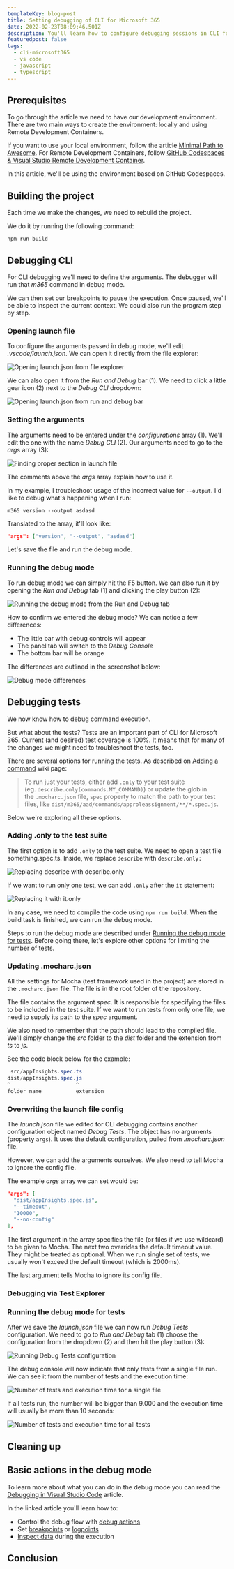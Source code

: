 ```yaml
---
templateKey: blog-post
title: Setting debugging of CLI for Microsoft 365
date: 2022-02-23T08:09:46.501Z
description: You'll learn how to configure debugging sessions in CLI for Microsoft 365.
featuredpost: false
tags:
  - cli-microsoft365
  - vs code
  - javascript
  - typescript
---
```

## Prerequisites

To go through the article we need to have our development environment. There are two main ways to create the environment: locally and using Remote Development Containers.

If you want to use your local environment, follow the article [Minimal Path to Awesome](https://github.com/pnp/cli-microsoft365/wiki/Minimal-Path-to-Awesome). For Remote Development Containers, follow [GitHub Codespaces & Visual Studio Remote Development Container](https://github.com/pnp/cli-microsoft365/wiki/GitHub-Codespaces-&-Visual-Studio-Remote-Development-Container).

In this article, we'll be using the environment based on GitHub Codespaces.

## Building the project

Each time we make the changes, we need to rebuild the project.

We do it by running the following command:

```shell
npm run build
```

## Debugging CLI

For CLI debugging we'll need to define the arguments. The debugger will run that *m365* command in debug mode.

We can then set our breakpoints to pause the execution. Once paused, we'll be able to inspect the current context. We could also run the program step by step.

### Opening launch file

To configure the arguments passed in debug mode, we'll edit *.vscode/launch.json*. We can open it directly from the file explorer:

![Opening launch.json from file explorer](../../img/20220305-134709-l2ieqme1dp.png)

We can also open it from the *Run and Debug* bar (1). We need to click a little gear icon (2) next to the *Debug CLI* dropdown:

![Opening launch.json from run and debug bar](../../img/20220305-135036-crgmpipcuo.png)

### Setting the arguments

The arguments need to be entered under the *configurations* array (1). We'll edit the one with the name *Debug CLI* (2). Our arguments need to go to the *args* array (3):

![Finding proper section in launch file](../../img/20220305-140016-k24hedaxzs.png)

The comments above the *args* array explain how to use it.

In my example, I troubleshoot usage of the incorrect value for `--output`. I'd like to debug what's happening when I run:

```shell
m365 version --output asdasd
```

Translated to the array, it'll look like:

```json
"args": ["version", "--output", "asdasd"]
```

Let's save the file and run the debug mode.

### Running the debug mode

To run debug mode we can simply hit the F5 button. We can also run it by opening the *Run and Debug* tab (1) and clicking the play button (2):

![Running the debug mode from the Run and Debug tab](../../img/20220311-152558-wi1ysis2rv.png)

How to confirm we entered the debug mode? We can notice a few differences:

* The little bar with debug controls will appear
* The panel tab will switch to the *Debug Console*
* The bottom bar will be orange

The differences are outlined in the screenshot below:

![Debug mode differences](../../img/20220311-152847-ebairro7ui.png)

## Debugging tests

We now know how to debug command execution.

But what about the tests? Tests are an important part of CLI for Microsoft 365. Current (and desired) test coverage is 100%. It means that for many of the changes we might need to troubleshoot the tests, too.

There are several options for running the tests. As described on [Adding a command](https://github.com/pnp/cli-microsoft365/wiki/Adding-a-command#implement-unit-tests) wiki page:

> To run just your tests, either add `.only` to your test suite (eg. `describe.only(commands.MY_COMMAND)`) or update the glob in the `.mocharc.json` file, `spec` property to match the path to your test files, like `dist/m365/aad/commands/approleassignment/**/*.spec.js`.

Below we're exploring all these options.

### Adding .only to the test suite

The first option is to add `.only` to the test suite. We need to open a test file something.spec.ts. Inside, we replace `describe` with `describe.only:`

![Replacing describe with describe.only](../../img/20220425-160042-7kal6y0w7f.png)

If we want to run only one test, we can add `.only` after the `it` statement:

![Replacing it with it.only](../../img/20220425-160343-l2xbyf14kj.png)

In any case, we need to compile the code using `npm run build`. When the build task is finished, we can run the debug mode.

Steps to run the debug mode are described under [Running the debug mode for tests](#running-the-debug-mode-for-tests). Before going there, let's explore other options for limiting the number of tests.

### Updating .mocharc.json

All the settings for Mocha (test framework used in the project) are stored in the `.mocharc.json` file. The file is in the root folder of the repository.

The file contains the argument *spec*. It is responsible for specifying the files to be included in the test suite. If we want to run tests from only one file, we need to supply its path to the *spec* argument.

We also need to remember that the path should lead to the compiled file. We'll simply change the *src* folder to the *dist* folder and the extension from *ts* to *js*.

See the code block below for the example:

```powershell
 src/appInsights.spec.ts
dist/appInsights.spec.js
^                     ^
folder name           extension
```

### Overwriting the launch file config

The *launch.json* file we edited for CLI debugging contains another configuration object named *Debug Tests*. The object has no arguments (property `args`). It uses the default configuration, pulled from *.mocharc.json* file.

However, we can add the arguments ourselves. We also need to tell Mocha to ignore the config file.

The example *args* array we can set would be:

```json
"args": [
  "dist/appInsights.spec.js",
  "--timeout",
  "10000",
  "--no-config"
],
```

The first argument in the array specifies the file (or files if we use wildcard) to be given to Mocha. The next two overrides the default timeout value. They might be treated as optional. When we run single set of tests, we usually won't exceed the default timeout (which is 2000ms).

The last argument tells Mocha to ignore its config file.

### Debugging via Test Explorer

### Running the debug mode for tests

After we save the *launch.json* file we can now run *Debug Tests* configuration. We need to go to *Run and Debug* tab (1) choose the configuration from the dropdown (2) and then hit the play button (3): 

![Running Debug Tests configuration](../../img/20220330-101433-keqcuyasqx.png)

The debug console will now indicate that only tests from a single file run. We can see it from the number of tests and the execution time:

![Number of tests and execution time for a single file](../../img/20220330-101836-8yzo0cmsw7.png)

If all tests run, the number will be bigger than 9.000 and the execution time will usually be more than 10 seconds:

![Number of tests and execution time for all tests](../../img/20220330-102905-wvbkj9ddmx.png)

## Cleaning up

## Basic actions in the debug mode

To learn more about what you can do in the debug mode you can read the [Debugging in Visual Studio Code](https://code.visualstudio.com/docs/editor/debugging) article.

In the linked article you'll learn how to:

* Control the debug flow with [debug actions](https://code.visualstudio.com/docs/editor/debugging#_debug-actions)
* Set [breakpoints](https://code.visualstudio.com/docs/editor/debugging#_breakpoints) or [logpoints](https://code.visualstudio.com/docs/editor/debugging#_logpoints)
* [Inspect data](https://code.visualstudio.com/docs/editor/debugging#_data-inspection) during the execution

## Conclusion